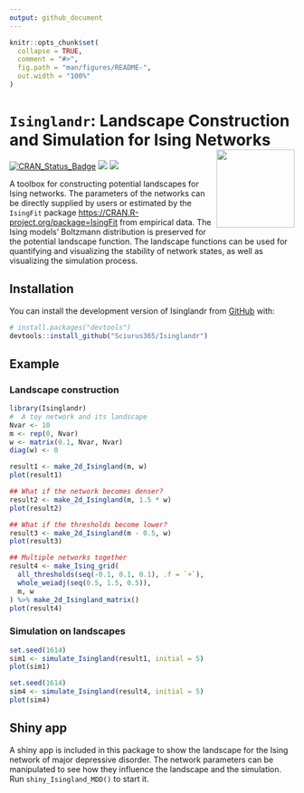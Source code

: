 ```yaml
---
output: github_document
---
```


<!-- README.md is generated from README.Rmd. Please edit that file -->

```r
knitr::opts_chunk$set(
  collapse = TRUE,
  comment = "#>",
  fig.path = "man/figures/README-",
  out.width = "100%"
)
```

# `Isinglandr`: Landscape Construction and Simulation for Ising Networks <img src='man/figures/logo.png' align="right" height="138" />

<!-- badges: start -->
[![CRAN_Status_Badge](https://www.r-pkg.org/badges/version/Isinglandr)](https://cran.r-project.org/package=Isinglandr)
![](https://img.shields.io/badge/lifecycle-experimental-orange.svg)
[![](https://cranlogs.r-pkg.org/badges/Isinglandr)](https://cran.r-project.org/package=Isinglandr)
<!-- badges: end -->

A toolbox for constructing potential landscapes for Ising networks. The parameters of the networks can be directly supplied by users or estimated by the `IsingFit` package <https://CRAN.R-project.org/package=IsingFit> from empirical data. The Ising models' Boltzmann distribution is preserved for the potential landscape function. The landscape functions can be used for quantifying and visualizing the stability of network states, as well as visualizing the simulation process.

## Installation

You can install the development version of Isinglandr from [GitHub](https://github.com/) with:

``` r
# install.packages("devtools")
devtools::install_github("Sciurus365/Isinglandr")
```

## Example

### Landscape construction

```r
library(Isinglandr)
#  A toy network and its landscape
Nvar <- 10
m <- rep(0, Nvar)
w <- matrix(0.1, Nvar, Nvar)
diag(w) <- 0

result1 <- make_2d_Isingland(m, w)
plot(result1)

## What if the network becomes denser?
result2 <- make_2d_Isingland(m, 1.5 * w)
plot(result2)

## What if the thresholds become lower?
result3 <- make_2d_Isingland(m - 0.5, w)
plot(result3)

## Multiple networks together
result4 <- make_Ising_grid(
  all_thresholds(seq(-0.1, 0.1, 0.1), .f = `+`),
  whole_weiadj(seq(0.5, 1.5, 0.5)),
  m, w
) %>% make_2d_Isingland_matrix()
plot(result4)
```

### Simulation on landscapes

```r
set.seed(1614)
sim1 <- simulate_Isingland(result1, initial = 5)
plot(sim1)

set.seed(1614)
sim4 <- simulate_Isingland(result4, initial = 5)
plot(sim4)
```

## Shiny app

A shiny app is included in this package to show the landscape for the Ising network of major depressive disorder. The network parameters can be manipulated to see how they influence the landscape and the simulation.
Run `shiny_Isingland_MDD()` to start it.
